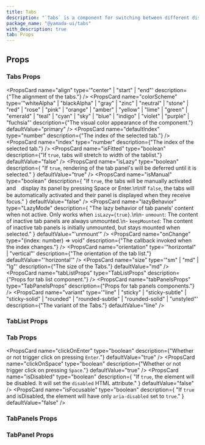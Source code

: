 ```yaml
---
title: Tabs
description: "`Tabs` is a component for switching between different display areas."
package_name: "@yamada-ui/tabs"
with_description: true
tab: Props
---
```


## Props

### Tabs Props

<PropsCard
  name="align"
  type='"center" | "start" | "end"'
  description={"The alignment of the tabs."}
/>
<PropsCard
  name="colorScheme"
  type='"whiteAlpha" | "blackAlpha" | "gray" | "zinc" | "neutral" | "stone" | "red" | "rose" | "pink" | "orange" | "amber" | "yellow" | "lime" | "green" | "emerald" | "teal" | "cyan" | "sky" | "blue" | "indigo" | "violet" | "purple" | "fuchsia"'
  description={"The visual color appearance of the component."}
  defaultValue="primary"
/>
<PropsCard
  name="defaultIndex"
  type="number"
  description={"The index of the selected tab."}
/>
<PropsCard
  name="index"
  type="number"
  description={"The index of the selected tab."}
/>
<PropsCard
  name="isFitted"
  type="boolean"
  description={"If `true`, tabs will stretch to width of the tablist."}
  defaultValue="false"
/>
<PropsCard
  name="isLazy"
  type="boolean"
  description={
    "If `true`, rendering of the tab panel's will be deferred until it is selected."
  }
  defaultValue="true"
/>
<PropsCard
  name="isManual"
  type="boolean"
  description={
    "If `true`, the tabs will be manually activated and　display its panel by pressing Space or Enter.\n\nIf `false`, the tabs will be automatically activated and their panel is displayed when they receive focus."
  }
  defaultValue="false"
/>
<PropsCard
  name="lazyBehavior"
  type="LazyMode"
  description={
    "The lazy behavior of tab panels' content when not active. Only works when `isLazy={true}`.\n\n- `unmount`: The content of inactive tab panels are always unmounted.\n- `keepMounted`: The content of inactive tab panels is initially unmounted, but stays mounted when selected."
  }
  defaultValue="'unmount'"
/>
<PropsCard
  name="onChange"
  type="(index: number) => void"
  description={"The callback invoked when the index changes."}
/>
<PropsCard
  name="orientation"
  type='"horizontal" | "vertical"'
  description={"The orientation of the tab list."}
  defaultValue="'horizontal'"
/>
<PropsCard
  name="size"
  type='"sm" | "md" | "lg"'
  description={"The size of the Tabs."}
  defaultValue="md"
/>
<PropsCard
  name="tabListProps"
  type="TabListProps"
  description={"Props for tab list component."}
/>
<PropsCard
  name="tabPanelsProps"
  type="TabPanelsProps"
  description={"Props for tab panels components."}
/>
<PropsCard
  name="variant"
  type='"line" | "sticky" | "sticky-subtle" | "sticky-solid" | "rounded" | "rounded-subtle" | "rounded-solid" | "unstyled"'
  description={"The variant of the Tabs."}
  defaultValue="line"
/>

### TabList Props

### Tab Props

<PropsCard
  name="clickOnEnter"
  type="boolean"
  description={"Whether or not trigger click on pressing `Enter`."}
  defaultValue="true"
/>
<PropsCard
  name="clickOnSpace"
  type="boolean"
  description={"Whether or not trigger click on pressing `Space`."}
  defaultValue="true"
/>
<PropsCard
  name="isDisabled"
  type="boolean"
  description={
    "If `true`, the element will be disabled. It will set the `disabled` HTML attribute."
  }
  defaultValue="false"
/>
<PropsCard
  name="isFocusable"
  type="boolean"
  description={
    "If `true` and isDisabled, the element will have only `aria-disabled` set to `true`."
  }
  defaultValue="false"
/>

### TabPanels Props

### TabPanel Props
